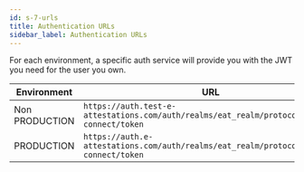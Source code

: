 ```yaml
---
id: s-7-urls
title: Authentication URLs
sidebar_label: Authentication URLs
---
```


For each environment, a specific auth service will provide you with the JWT you need for the user you own.

Environment | URL
------------|---------------------
Non PRODUCTION|`https://auth.test-e-attestations.com/auth/realms/eat_realm/protocol/openid-connect/token`
PRODUCTION|`https://auth.e-attestations.com/auth/realms/eat_realm/protocol/openid-connect/token`